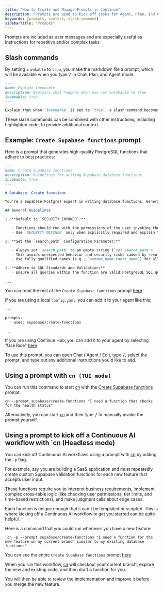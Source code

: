 ```yaml
---
title: "How to Create and Manage Prompts in Continue"
description: "Prompts are used to kick off tasks for Agent, Plan, and Chat requests"
keywords: [prompts, context, slash command]
sidebarTitle: "Prompts"
---
```


Prompts are included as user messages and are especially useful as instructions for repetitive and/or complex tasks.

## Slash commands

By setting `invokable` to `true`, you make the markdown file a prompt, which will be available when you type <kbd>/</kbd> in Chat, Plan, and Agent mode.

```md title="explain-invokable.md"
---
name: Explain invokable
description: Explains what happens when you set invokable to true
invokable: true
---

Explain that when `invokable` is set to `true`, a slash command becomes available in the IDE extensions and CLI
```

These slash commands can be combined with other instructions, including highlighted code, to provide additional context.

## Example: `Create Supabase functions` prompt

Here is a prompt that generates high-quality PostgreSQL functions that adhere to best practices:

```md title="supabase-create-functions.md"
---
name: Create Supabase functions
description: Guidelines for writing Supabase database functions
invokable: true
---

# Database: Create functions

You're a Supabase Postgres expert in writing database functions. Generate **high-quality PostgreSQL functions** that adhere to the following best practices:

## General Guidelines

1. **Default to `SECURITY INVOKER`:**

   - Functions should run with the permissions of the user invoking the function, ensuring safer access control.
   - Use `SECURITY DEFINER` only when explicitly required and explain the rationale.

2. **Set the `search_path` Configuration Parameter:**

   - Always set `search_path` to an empty string (`set search_path = '';`).
   - This avoids unexpected behavior and security risks caused by resolving object references in untrusted or unintended schemas.
   - Use fully qualified names (e.g., `schema_name.table_name`) for all database objects referenced within the function.

3. **Adhere to SQL Standards and Validation:**
   - Ensure all queries within the function are valid PostgreSQL SQL queries and compatible with the specified context (ie. Supabase).

...
```

<Info>You can read the rest of the `Create Supabase functions` prompt [here](http://hub.continue.dev/supabase/create-functions)</Info>

If you are using a local `config.yaml`, you can add it to your agent like this:

```md title="config.yaml"
...

prompts:
  - uses: supabase/create-functions

...
```

If you are using Continue Hub, you can add it to your agent by selecting "Use Rule" [here](https://hub.continue.dev/supabase/create-functions)

To use this prompt, you can open Chat / Agent / Edit, type <kbd>/</kbd>, select the prompt, and type out any additional instructions you'd like to add.

## Using a prompt with `cn (TUI mode)`

You can run this command to start [cn](../../cli/overview) with the [Create Supabase functions](http://hub.continue.dev/supabase/create-functions) prompt.

```
cn --prompt supabase/create-functions "I need a function that checks for the health status"
```
Alternatively, you can start [cn](../../cli/overview) and then type <kbd>/</kbd> to manually invoke the prompt yourself.

## Using a prompt to kick off a Continuous AI workflow with `cn (Headless mode)

You can kick off Continuous AI workflows using a prompt with [cn](../../cli/overview) by adding the `-p` flag.

For example, say you are building a SaaS application and must repeatedly create custom Supabase validation functions for each new feature that accepts user input. 

These functions require you to interpret business requirements, implement complex cross-table logic (like checking user permissions, tier limits, and time-based restrictions), and make judgment calls about edge cases. 

Each function is unique enough that it can't be templated or scripted. This is where kicking off a Continuous AI workflow to get you started can be quite helpful.

Here is a command that you could run whenever you have a new feature:

```
 cn -p --prompt supabase/create-functions "I need a function for the new feature on my current branch similar to my existing database functions"
```

<Info>You can see the entire `Create Supabase functions` prompt [here](http://hub.continue.dev/supabase/create-functions)</Info>

When you run this workflow, [cn](../../cli/overview) will checkout your current branch, explore the new and existing code, and then draft a function for you.

You will then be able to review the implementation and improve it before you merge the new feature.